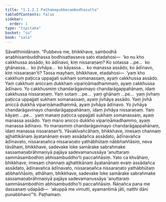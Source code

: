 ```yaml
---
title: "1.1.2.1 Paṭhamapubbesambodhasutta"
tableOfContents: false
sidebar:
  order: 1
type: "tipitaka"
basket: "su"
book: "sala"
---
```



<DynamicBreadcrumb />

<Division number="13" book="sala" bookNo="13" page="241">

<Paragraph number="30" book="sala">
Sāvatthinidānaṃ. “Pubbeva me, bhikkhave, sambodhā anabhisambuddhassa bodhisattasseva sato etadahosi—  ‘ko nu kho cakkhussa assādo, ko ādīnavo, kiṃ nissaraṇaṃ? Ko sotassa …pe…  ko ghānassa…  ko jivhāya…  ko kāyassa…  ko manassa assādo, ko ādīnavo, kiṃ nissaraṇan’ti? Tassa mayhaṃ, bhikkhave, etadahosi—  ‘yaṃ kho cakkhuṃ paṭicca uppajjati sukhaṃ somanassaṃ, ayaṃ cakkhussa assādo. Yaṃ cakkhuṃ aniccaṃ dukkhaṃ vipariṇāmadhammaṃ, ayaṃ cakkhussa ādīnavo. Yo cakkhusmiṃ chandarāgavinayo chandarāgappahānaṃ, idaṃ cakkhussa nissaraṇaṃ. Yaṃ sotaṃ …pe…  yaṃ ghānaṃ …pe…  yaṃ jivhaṃ paṭicca uppajjati sukhaṃ somanassaṃ, ayaṃ jivhāya assādo. Yaṃ jivhā aniccā dukkhā vipariṇāmadhammā, ayaṃ jivhāya ādīnavo. Yo jivhāya chandarāgavinayo chandarāgappahānaṃ, idaṃ jivhāya nissaraṇaṃ. Yaṃ kāyaṃ …pe…  yaṃ manaṃ paṭicca uppajjati sukhaṃ somanassaṃ, ayaṃ manassa assādo. Yaṃ mano anicco dukkho vipariṇāmadhammo, ayaṃ manassa ādīnavo. Yo manasmiṃ chandarāgavinayo chandarāgappahānaṃ, idaṃ manassa nissaraṇan’ti.
</Paragraph>

<Paragraph number="31" book="sala">
Yāvakīvañcāhaṃ, bhikkhave, imesaṃ channaṃ ajjhattikānaṃ āyatanānaṃ evaṃ assādañca assādato, ādīnavañca ādīnavato, nissaraṇañca nissaraṇato yathābhūtaṃ nābbhaññāsiṃ, neva tāvāhaṃ, bhikkhave, sadevake loke samārake sabrahmake sassamaṇabrāhmaṇiyā pajāya sadevamanussāya ‘anuttaraṃ sammāsambodhiṃ abhisambuddho’ti paccaññāsiṃ. Yato ca khvāhaṃ, bhikkhave, imesaṃ channaṃ ajjhattikānaṃ āyatanānaṃ evaṃ assādañca assādato, ādīnavañca ādīnavato, nissaraṇañca nissaraṇato yathābhūtaṃ abbhaññāsiṃ, athāhaṃ, bhikkhave, sadevake loke samārake sabrahmake sassamaṇabrāhmaṇiyā pajāya sadevamanussāya ‘anuttaraṃ sammāsambodhiṃ abhisambuddho’ti paccaññāsiṃ. Ñāṇañca pana me dassanaṃ udapādi—  ‘akuppā me vimutti, ayamantimā jāti, natthi dāni punabbhavo’”ti.

</Paragraph>
</Division>

<Paragraph number="32" type="center" book="sala">
Paṭhamaṃ.
</Paragraph>